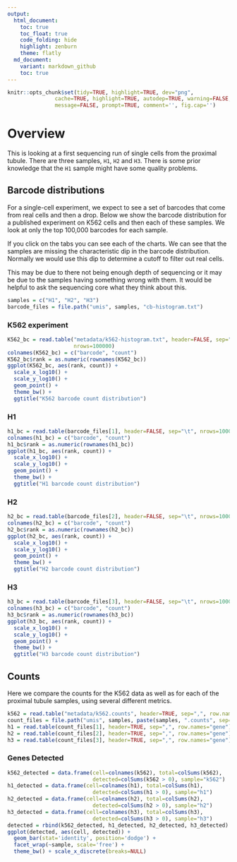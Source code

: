 ```yaml
---
output:
  html_document:
    toc: true
    toc_float: true
    code_folding: hide
    highlight: zenburn
    theme: flatly
  md_document:
    variant: markdown_github
    toc: true
---
```


```r
knitr::opts_chunk$set(tidy=TRUE, highlight=TRUE, dev="png",
               cache=TRUE, highlight=TRUE, autodep=TRUE, warning=FALSE, error=FALSE,
               message=FALSE, prompt=TRUE, comment='', fig.cap='')
```

# Overview
This is looking at a first sequencing run of single cells from the proximal tubule.
There are three samples, `H1`, `H2` and `H3`. There is some prior knowledge that
the `H1` sample might have some quality problems.

## Barcode distributions {.tabset}

For a single-cell experiment, we expect to see a set of barcodes that come
from real cells and then a drop. Below we show the barcode distribution
for a published experiment on K562 cells and then each of these samples.
We look at only the top 100,000 barcodes for each sample.

If you click on the tabs you can see each of the charts. We can see that
the samples are missing the characteristic dip in the barcode distribution.
Normally we would use this dip to determine a cutoff to filter out real cells.

This may be due to there not being enough depth of sequencing or it may be
due to the samples having something wrong with them. It would be helpful to
ask the sequencing core what they think about this.

```r
samples = c("H1", "H2", "H3")
barcode_files = file.path("umis", samples, "cb-histogram.txt")
```

### K562 experiment

```r
K562_bc = read.table("metadata/k562-histogram.txt", header=FALSE, sep="\t",
                     nrows=100000)
colnames(K562_bc) = c("barcode", "count")
K562_bc$rank = as.numeric(rownames(K562_bc))
ggplot(K562_bc, aes(rank, count)) +
  scale_x_log10() +
  scale_y_log10() +
  geom_point() +
  theme_bw() +
  ggtitle("K562 barcode count distribution")
```

### H1
```r
h1_bc = read.table(barcode_files[1], header=FALSE, sep="\t", nrows=100000)
colnames(h1_bc) = c("barcode", "count")
h1_bc$rank = as.numeric(rownames(h1_bc))
ggplot(h1_bc, aes(rank, count)) +
  scale_x_log10() +
  scale_y_log10() +
  geom_point() +
  theme_bw() +
  ggtitle("H1 barcode count distribution")
```

### H2
```r
h2_bc = read.table(barcode_files[2], header=FALSE, sep="\t", nrows=100000)
colnames(h2_bc) = c("barcode", "count")
h2_bc$rank = as.numeric(rownames(h2_bc))
ggplot(h2_bc, aes(rank, count)) +
  scale_x_log10() +
  scale_y_log10() +
  geom_point() +
  theme_bw() +
  ggtitle("H2 barcode count distribution")
```

### H3
```r
h3_bc = read.table(barcode_files[3], header=FALSE, sep="\t", nrows=100000)
colnames(h3_bc) = c("barcode", "count")
h3_bc$rank = as.numeric(rownames(h3_bc))
ggplot(h3_bc, aes(rank, count)) +
  scale_x_log10() +
  scale_y_log10() +
  geom_point() +
  theme_bw() +
  ggtitle("H3 barcode count distribution")
```

## Counts
Here we compare the counts for the K562 data as well as for
each of the proximal tubule samples, using several different metrics.

```r
k562 = read.table("metadata/k562.counts", header=TRUE, sep=",", row.names="gene")
count_files = file.path("umis", samples, paste(samples, ".counts", sep=""))
h1 = read.table(count_files[1], header=TRUE, sep=",", row.names="gene")
h2 = read.table(count_files[2], header=TRUE, sep=",", row.names="gene")
h3 = read.table(count_files[3], header=TRUE, sep=",", row.names="gene")
```

### Genes Detected
```r
k562_detected = data.frame(cell=colnames(k562), total=colSums(k562),
                           detected=colSums(k562 > 0), sample="k562")
h1_detected = data.frame(cell=colnames(h1), total=colSums(h1),
                           detected=colSums(h1 > 0), sample="h1")
h2_detected = data.frame(cell=colnames(h2), total=colSums(h2),
                           detected=colSums(h2 > 0), sample="h2")
h3_detected = data.frame(cell=colnames(h3), total=colSums(h3),
                           detected=colSums(h3 > 0), sample="h3")
detected = rbind(k562_detected, h1_detected, h2_detected, h3_detected)
ggplot(detected, aes(cell, detected)) +
  geom_bar(stat='identity', position='dodge') +
  facet_wrap(~sample, scale='free') +
  theme_bw() + scale_x_discrete(breaks=NULL)
```
